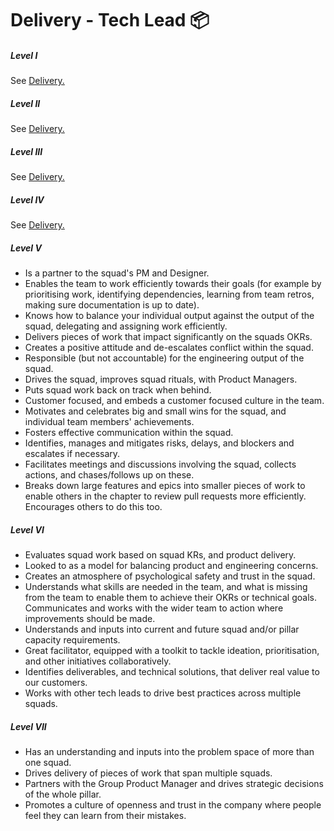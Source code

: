 # Delivery - Tech Lead 📦

##### **Level I**

See [Delivery.](delivery)

##### **Level II**

See [Delivery.](delivery)

##### **Level III**

See [Delivery.](delivery)

##### **Level IV**

See [Delivery.](delivery)

##### **Level V**

- Is a partner to the squad's PM and Designer.
- Enables the team to work efficiently towards their goals (for example by prioritising work, identifying dependencies, learning from team retros, making sure documentation is up to date).
- Knows how to balance your individual output against the output of the squad, delegating and assigning work efficiently.
- Delivers pieces of work that impact significantly on the squads OKRs.
- Creates a positive attitude and de-escalates conflict within the squad.
- Responsible (but not accountable) for the engineering output of the squad.
- Drives the squad, improves squad rituals, with Product Managers.
- Puts squad work back on track when behind.
- Customer focused, and embeds a customer focused culture in the team.
- Motivates and celebrates big and small wins for the squad, and individual team members' achievements.
- Fosters effective communication within the squad.
- Identifies, manages and mitigates risks, delays, and blockers and escalates if necessary.
- Facilitates meetings and discussions involving the squad, collects actions, and chases/follows up on these.
- Breaks down large features and epics into smaller pieces of work to enable others in the chapter to review pull requests more efficiently. Encourages others to do this too.

##### **Level VI**

- Evaluates squad work based on squad KRs, and product delivery.
- Looked to as a model for balancing product and engineering concerns.
- Creates an atmosphere of psychological safety and trust in the squad.
- Understands what skills are needed in the team, and what is missing from the team to enable them to achieve their OKRs or technical goals. Communicates and works with the wider team to action where improvements should be made.
- Understands and inputs into current and future squad and/or pillar capacity requirements.
- Great facilitator, equipped with a toolkit to tackle ideation, prioritisation, and other initiatives collaboratively.
- Identifies deliverables, and technical solutions, that deliver real value to our customers.
- Works with other tech leads to drive best practices across multiple squads.

##### **Level VII**

- Has an understanding and inputs into the problem space of more than one squad.
- Drives delivery of pieces of work that span multiple squads.
- Partners with the Group Product Manager and drives strategic decisions of the whole pillar.
- Promotes a culture of openness and trust in the company where people feel they can learn from their mistakes.